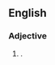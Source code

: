 ==English==

===Adjective===
{{head|en|superlative adjective}}

# {{lb|en|rare or non-standard}} {{en-superlative of|adverse|cap=1}}.